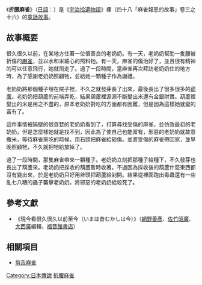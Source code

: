 {{Japanese|japanese=腰折雀|kana=こしおれすずめ|romaji=Koshiore Suzume}}
《'''折腰麻雀'''》（[[日語|日語]]：{{lang|ja|腰折雀}}）是《[[宇治拾遺物語|宇治拾遺物語]]》裡（四十八「麻雀報恩的故事」卷三之十六）的[[童話故事|童話故事]]。

== 故事概要 ==
很久很久以前，在某地方住著一位很善良的老奶奶。有一天，老奶奶幫助一隻腰被折傷的[[麻雀|麻雀]]，並以水和米細心的照料牠。有一天，麻雀的傷治好了，並且很有精神的可以任意飛行，她就飛走了。過了一段時間，當麻雀再次拜訪老奶奶住的地方時，為了感謝老奶奶照顧牠，並給她一顆種子作為謝禮。

老奶奶將那個種子埋在院子裡，不久之就發芽長了出來，最後長出了很多很多的[[葫蘆|葫蘆]]。老奶奶把葫蘆的前端弄乾，結果葫蘆裡源源不斷變出米還有金銀財寶。葫蘆裡變出的米是用之不盡的，原本老奶奶對吃的方面都有困難，但是因為這樣她就變的富有了。

這件事情被隔壁的很貪婪的老奶奶看到了，打算尋找受傷的麻雀，並仿效最初的老奶奶，但是怎麼樣她就是找不到，因此為了使自己也能富有，邪惡的老奶奶就故意撒米，等待麻雀來吃的時候，用石頭把麻雀給砸傷。並將受傷的麻雀帶回家，並早晚照顧牠，不久就把牠給放掉了。

過了一段時間，那隻麻雀帶來一顆種子。老奶奶立刻把那種子給種下，不久發芽也長出了葫蘆來。老奶奶把採收的葫蘆暫時收著，不過因為採收後的葫蘆什麼東西都沒有變出來，於是老奶奶只好用斧頭把葫蘆給剁開。結果從裡面跑出毒蟲還有一些亂七八糟的蟲子襲擊老奶奶，將邪惡的老奶奶給殺死了。

== 參考文獻 ==
*《現今看很久很久以前至今（いまは昔むかしは今）》（[[網野善彥|網野善彥]]、[[佐竹昭廣|佐竹昭廣]]、[[大西廣|大西廣]]編輯，[[福音館書店|福音館書店]]）

== 相關項目 ==
*[[剪舌麻雀|剪舌麻雀]]

{{wikisource}}

{{DEFAULTSORT:折腰麻雀}}
[[Category:日本傳說|Category:日本傳說]]
[[Category:鳥類題材作品|折腰麻雀]]